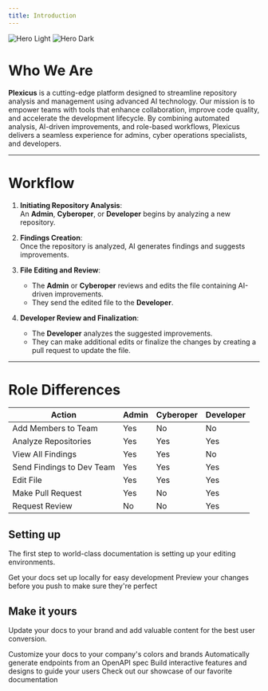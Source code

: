 ```yaml
---
title: Introduction
---
```


<img
  className="block dark:hidden"
  src="/images/diagram-light.png"
  alt="Hero Light"
/>
<img
  className="hidden dark:block"
  src="/images/diagram-dark.png"
  alt="Hero Dark"
/>

# Who We Are

**Plexicus** is a cutting-edge platform designed to streamline repository analysis and management using advanced AI technology. Our mission is to empower teams with tools that enhance collaboration, improve code quality, and accelerate the development lifecycle. By combining automated analysis, AI-driven improvements, and role-based workflows, Plexicus delivers a seamless experience for admins, cyber operations specialists, and developers.

---

# Workflow

1. **Initiating Repository Analysis**:  
   An **Admin**, **Cyberoper**, or **Developer** begins by analyzing a new repository.

2. **Findings Creation**:  
   Once the repository is analyzed, AI generates findings and suggests improvements.

3. **File Editing and Review**:  
   - The **Admin** or **Cyberoper** reviews and edits the file containing AI-driven improvements.  
   - They send the edited file to the **Developer**.

4. **Developer Review and Finalization**:  
   - The **Developer** analyzes the suggested improvements.  
   - They can make additional edits or finalize the changes by creating a pull request to update the file.

---

# Role Differences

| **Action**                   | **Admin** | **Cyberoper** | **Developer** |
|------------------------------|-----------|---------------|---------------|
| Add Members to Team          | Yes       | No            | No            |
| Analyze Repositories         | Yes       | Yes           | Yes           |
| View All Findings            | Yes       | Yes           | No            |
| Send Findings to Dev Team    | Yes       | Yes           | Yes           |
| Edit File                    | Yes       | Yes           | Yes           |
| Make Pull Request            | Yes       | No            | Yes           |
| Request Review               | No        | No            | Yes           |

## Setting up

The first step to world-class documentation is setting up your editing environments.

<CardGroup cols={2}>
  <Card
    title="Edit Your Docs"
    icon="pen-to-square"
    href="https://mintlify.com/docs/quickstart"
  >
    Get your docs set up locally for easy development
  </Card>
  <Card
    title="Preview Changes"
    icon="image"
    href="https://mintlify.com/docs/development"
  >
    Preview your changes before you push to make sure they're perfect
  </Card>
</CardGroup>

## Make it yours

Update your docs to your brand and add valuable content for the best user conversion.

<CardGroup cols={2}>
  <Card
    title="Customize Style"
    icon="palette"
    href="https://mintlify.com/docs/settings/global"
  >
    Customize your docs to your company's colors and brands
  </Card>
  <Card
    title="Reference APIs"
    icon="code"
    href="https://mintlify.com/docs/api-playground/openapi"
  >
    Automatically generate endpoints from an OpenAPI spec
  </Card>
  <Card
    title="Add Components"
    icon="screwdriver-wrench"
    href="https://mintlify.com/docs/components/accordion"
  >
    Build interactive features and designs to guide your users
  </Card>
  <Card
    title="Get Inspiration"
    icon="stars"
    href="https://mintlify.com/customers"
  >
    Check out our showcase of our favorite documentation
  </Card>
</CardGroup>
